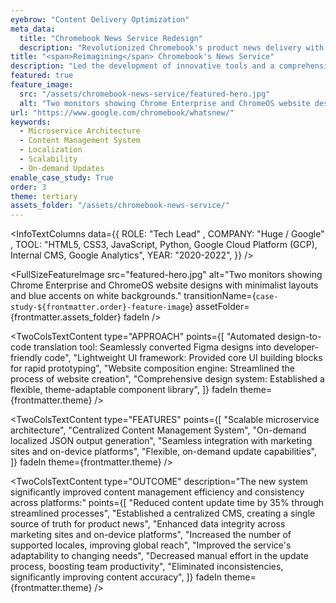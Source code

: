 ```yaml
---
eyebrow: "Content Delivery Optimization"
meta_data:
  title: "Chromebook News Service Redesign"
  description: "Revolutionized Chromebook's product news delivery with a scalable microservice architecture and centralized CMS, streamlining updates across marketing and on-device platforms."
title: "<span>Reimagining</span> Chromebook's News Service"
description: "Led the development of innovative tools and a comprehensive design system, transforming web development workflows for projects like Chrome Enterprise and Chrome OS. This initiative significantly improved efficiency, consistency, and collaboration between designers and developers."
featured: true
feature_image:
  src: "/assets/chromebook-news-service/featured-hero.jpg"
  alt: "Two monitors showing Chrome Enterprise and ChromeOS website designs with minimalist layouts and blue accents on white backgrounds."
url: "https://www.google.com/chromebook/whatsnew/"
keywords:
  - Microservice Architecture
  - Content Management System
  - Localization
  - Scalability
  - On-demand Updates
enable_case_study: True
order: 3
theme: tertiary
assets_folder: "/assets/chromebook-news-service/"
---
```


<InfoTextColumns data={{
    ROLE: "Tech Lead" ,
    COMPANY: "Huge / Google" ,
    TOOL: "HTML5, CSS3, JavaScript, Python, Google Cloud Platform (GCP), Internal CMS, Google Analytics",
    YEAR: "2020-2022",
  }}
/>


<FullSizeFeatureImage
  src="featured-hero.jpg"
  alt="Two monitors showing Chrome Enterprise and ChromeOS website designs with minimalist layouts and blue accents on white backgrounds."
  transitionName={`case-study-${frontmatter.order}-feature-image`}
  assetFolder={frontmatter.assets_folder}
  fadeIn
/>

<TwoColsTextContent
  type="CHALLENGE"
  description="The existing product news system was outdated, lacking scalability and flexibility. It struggled to manage content across multiple locales and platforms, leading to inconsistencies and inefficiencies in the update process."
  fadeIn
  theme={frontmatter.theme}
/>

<TwoColsTextContent
  type="APPROACH"
  points={[
    "Automated design-to-code translation tool: Seamlessly converted Figma designs into developer-friendly code",
    "Lightweight UI framework: Provided core UI building blocks for rapid prototyping",
    "Website composition engine: Streamlined the process of website creation",
    "Comprehensive design system: Established a flexible, theme-adaptable component library",
  ]}
  fadeIn
  theme={frontmatter.theme}
/>

<TwoColsTextContent
  type="FEATURES"
  points={[
    "Scalable microservice architecture",
    "Centralized Content Management System",
    "On-demand localized JSON output generation",
    "Seamless integration with marketing sites and on-device platforms",
    "Flexible, on-demand update capabilities",
    ]}
  fadeIn
  theme={frontmatter.theme}
/>

<DualFeatureImages
  leftSrc="chrome-os-news-on-tablet.jpg"
  leftAlt="Tablet showing ChromeOS new feature news on Chromebook.com website."
  rightSrc="chrome-os-news-on-chromebook.jpg"
  rightAlt="Chromebook displaying new features update on a desk with office supplies"
  fadeIn
  type="right"
  assetFolder={frontmatter.assets_folder}
/>

<TwoColsTextContent
  type="OUTCOME"
  description="The new system significantly improved content management efficiency and consistency across platforms:"
  points={[
    "Reduced content update time by 35% through streamlined processes",
    "Established a centralized CMS, creating a single source of truth for product news",
    "Enhanced data integrity across marketing sites and on-device platforms",
    "Increased the number of supported locales, improving global reach",
    "Improved the service's adaptability to changing needs",
    "Decreased manual effort in the update process, boosting team productivity",
    "Eliminated inconsistencies, significantly improving content accuracy",
  ]}
  fadeIn
  theme={frontmatter.theme}
/>

<TwoColsTextContent
  type="REFLECTION"
  description="Transitioning to a microservice-based architecture with a centralized CMS can dramatically improve scalability, flexibility, and content consistency in complex, multi-platform environments. This approach enables businesses to efficiently manage and deliver localized content across various touchpoints, adapting quickly to changing needs and market demands. The significant 35% reduction in content update time demonstrates the tangible benefits of this architectural shift."
  fadeIn
  theme={frontmatter.theme}
/>